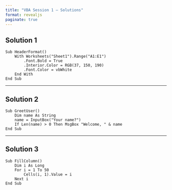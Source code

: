 ```yaml
---
title: "VBA Session 1 — Solutions"
format: revealjs
paginate: true
---
```


## Solution 1

```vba
Sub HeaderFormat()
    With Worksheets("Sheet1").Range("A1:E1")
        .Font.Bold = True
        .Interior.Color = RGB(37, 150, 190)
        .Font.Color = vbWhite
    End With
End Sub
```

---

## Solution 2

```vba
Sub GreetUser()
    Dim name As String
    name = InputBox("Your name?")
    If Len(name) > 0 Then MsgBox "Welcome, " & name
End Sub
```

---

## Solution 3

```vba
Sub FillColumn()
    Dim i As Long
    For i = 1 To 50
        Cells(i, 1).Value = i
    Next i
End Sub
```
